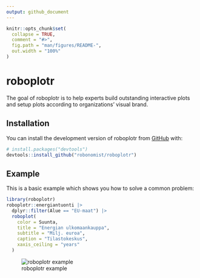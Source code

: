 ```yaml
---
output: github_document
---
```


<!-- README.md is generated from README.Rmd. Please edit that file -->

```r
knitr::opts_chunk$set(
  collapse = TRUE,
  comment = "#>",
  fig.path = "man/figures/README-",
  out.width = "100%"
)
```

# roboplotr

<!-- badges: start -->
<!-- badges: end -->

The goal of roboplotr is to help experts build outstanding interactive plots and setup plots according to organizations' visual brand.

## Installation

You can install the development version of roboplotr from [GitHub](https://github.com/) with:

``` r
# install.packages("devtools")
devtools::install_github("robonomist/roboplotr")
```

## Example

This is a basic example which shows you how to solve a common problem:

```r
library(roboplotr)
roboplotr::energiantuonti |>
  dplyr::filter(Alue == "EU-maat") |>
  roboplot(
    color = Suunta,
    title = "Energian ulkomaankauppa",
    subtitle = "Milj. euroa",
    caption = "Tilastokeskus",
    xaxis_ceiling = "years"
  )
```

![roboplotr example](https://github.com/robonomist/roboplotr/blob/main/man/figures/energian_ulkomaankauppa.png?raw=true)

